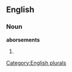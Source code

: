 ==English==

===Noun===
'''aborsements'''

# {{plural of|[[aborsement]]}}

[[Category:English plurals]]